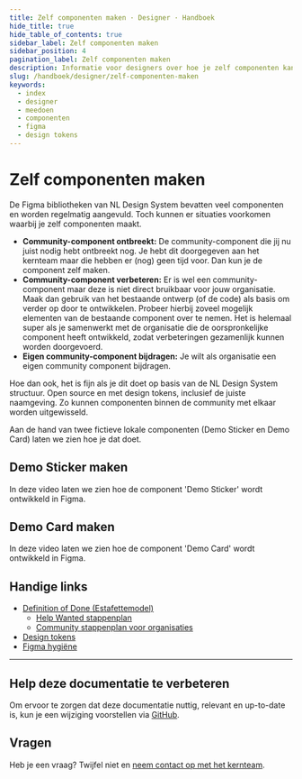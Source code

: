 ```yaml
---
title: Zelf componenten maken · Designer · Handboek
hide_title: true
hide_table_of_contents: true
sidebar_label: Zelf componenten maken
sidebar_position: 4
pagination_label: Zelf componenten maken
description: Informatie voor designers over hoe je zelf componenten kan maken in Figma met design tokens.
slug: /handboek/designer/zelf-componenten-maken
keywords:
  - index
  - designer
  - meedoen
  - componenten
  - figma
  - design tokens
---
```



# Zelf componenten maken

De Figma bibliotheken van NL Design System bevatten veel componenten en worden regelmatig aangevuld. Toch kunnen er situaties voorkomen waarbij je zelf componenten maakt.

- **Community-component ontbreekt:** De community-component die jij nu juist nodig hebt ontbreekt nog. Je hebt dit doorgegeven aan het kernteam maar die hebben er (nog) geen tijd voor. Dan kun je de component zelf maken.
- **Community-component verbeteren:** Er is wel een community-component maar deze is niet direct bruikbaar voor jouw organisatie. Maak dan gebruik van het bestaande ontwerp (of de code) als basis om verder op door te ontwikkelen. Probeer hierbij zoveel mogelijk elementen van de bestaande component over te nemen. Het is helemaal super als je samenwerkt met de organisatie die de oorspronkelijke component heeft ontwikkeld, zodat verbeteringen gezamenlijk kunnen worden doorgevoerd.
- **Eigen community-component bijdragen:** Je wilt als organisatie een eigen community component bijdragen. 

Hoe dan ook, het is fijn als je dit doet op basis van de NL Design System structuur. Open source en met design tokens, inclusief de juiste naamgeving. Zo kunnen componenten binnen de community met elkaar worden uitgewisseld.

Aan de hand van twee fictieve lokale componenten (Demo Sticker en Demo Card) laten we zien hoe je dat doet.

## Demo Sticker maken

In deze video laten we zien hoe de component 'Demo Sticker' wordt ontwikkeld in Figma.

<VideoPlayer videoId="dbTcHS01IGQ" />

## Demo Card maken

In deze video laten we zien hoe de component 'Demo Card' wordt ontwikkeld in Figma.

<VideoPlayer videoId="vsJjs6ehGZ0" />

## Handige links

- [Definition of Done (Estafettemodel)](/handboek/estafettemodel/componenten/definition-of-done)
  - [Help Wanted stappenplan](/handboek/estafettemodel/componenten/help-wanted-stappenplan)
  - [Community stappenplan voor organisaties](/handboek/estafettemodel/componenten/community-stappenplan/voor-organisaties)
- [Design tokens](/handboek/huisstijl/design-tokens)
- [Figma hygiëne](/handboek/designer/figma-hygiene)

---

## Help deze documentatie te verbeteren

Om ervoor te zorgen dat deze documentatie nuttig, relevant en up-to-date is, kun je een wijziging voorstellen via [GitHub](https://github.com/nl-design-system/documentatie).

## Vragen

Heb je een vraag? Twijfel niet en [neem contact op met het kernteam](/project/kernteam).
